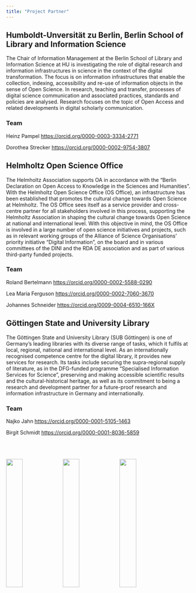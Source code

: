 ```yaml
---
title: "Project Partner"
---
```


## Humboldt-Unversität zu Berlin, Berlin School of Library and Information Science

The Chair of Information Management at the Berlin School of Library and Information Science at HU is investigating the role of digital research and information infrastructures in science in the context of the digital transformation. The focus is on information infrastructures that enable the collection, indexing, accessibility and re-use of information objects in the sense of Open Science. In research, teaching and transfer, processes of digital science communication and associated practices, standards and policies are analysed. Research focuses on the topic of Open Access and related developments in digital scholarly communication.

### Team

Heinz Pampel <https://orcid.org/0000-0003-3334-2771>

Dorothea Strecker <https://orcid.org/0000-0002-9754-3807>

## Helmholtz Open Science Office

The Helmholtz Association supports OA in accordance with the "Berlin Declaration on Open Access to Knowledge in the Sciences and Humanities". With the Helmholtz Open Science Office (OS Office), an infrastructure has been established that promotes the cultural change towards Open Science at Helmholtz. The OS Office sees itself as a service provider and cross-centre partner for all stakeholders involved in this process, supporting the Helmholtz Association in shaping the cultural change towards Open Science at national and international level. With this objective in mind, the OS Office is involved in a large number of open science initiatives and projects, such as in relevant working groups of the Alliance of Science Organisations' priority initiative "Digital Information", on the board and in various committees of the DINI and the RDA DE association and as part of various third-party funded projects.

### Team

Roland Bertelmann <https://orcid.org/0000-0002-5588-0290>

Lea Maria Ferguson <https://orcid.org/0000-0002-7060-3670>

Johannes Schneider <https://orcid.org/0009-0004-6510-166X>

## Göttingen State and University Library

The Göttingen State and University Library (SUB Göttingen) is one of Germany's leading libraries with its diverse range of tasks, which it fulfils at local, regional, national and international level. As an internationally recognised competence centre for the digital library, it provides new services for research. Its tasks include securing the supra-regional supply of literature, as in the DFG-funded programme "Specialised Information Services for Science", preserving and making accessible scientific results and the cultural-historical heritage, as well as its commitment to being a research and development partner for a future-proof research and information infrastructure in Germany and internationally.

### Team

Najko Jahn <https://orcid.org/0000-0001-5105-1463>

Birgit Schmidt <https://orcid.org/0000-0001-8036-5859>

[![](images/helmholtz_os_office.png){width=30% style="margin-top: 50px;"}](https://os.helmholtz.de/) [![](images/SUB_centered_cmyk.png){width=30% style="margin-top: 50px;"}](https://www.sub.uni-goettingen.de) [![](images/hu.png){width=30% style="margin-top: 50px;"}](https://www.ibi.hu-berlin.de/de/forschung/infomanagement)
